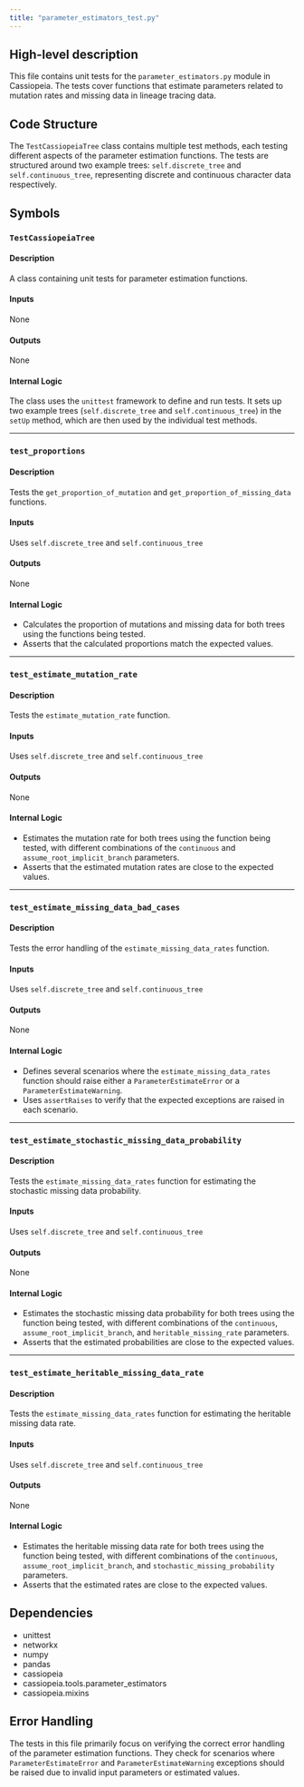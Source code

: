 ```yaml
---
title: "parameter_estimators_test.py"
---
```


## High-level description
This file contains unit tests for the `parameter_estimators.py` module in Cassiopeia. The tests cover functions that estimate parameters related to mutation rates and missing data in lineage tracing data.

## Code Structure
The `TestCassiopeiaTree` class contains multiple test methods, each testing different aspects of the parameter estimation functions. The tests are structured around two example trees: `self.discrete_tree` and `self.continuous_tree`, representing discrete and continuous character data respectively.

## Symbols
### `TestCassiopeiaTree`
#### Description
A class containing unit tests for parameter estimation functions.

#### Inputs
None

#### Outputs
None

#### Internal Logic
The class uses the `unittest` framework to define and run tests. It sets up two example trees (`self.discrete_tree` and `self.continuous_tree`) in the `setUp` method, which are then used by the individual test methods.

___

### `test_proportions`
#### Description
Tests the `get_proportion_of_mutation` and `get_proportion_of_missing_data` functions.

#### Inputs
Uses `self.discrete_tree` and `self.continuous_tree`

#### Outputs
None

#### Internal Logic
- Calculates the proportion of mutations and missing data for both trees using the functions being tested.
- Asserts that the calculated proportions match the expected values.

___

### `test_estimate_mutation_rate`
#### Description
Tests the `estimate_mutation_rate` function.

#### Inputs
Uses `self.discrete_tree` and `self.continuous_tree`

#### Outputs
None

#### Internal Logic
- Estimates the mutation rate for both trees using the function being tested, with different combinations of the `continuous` and `assume_root_implicit_branch` parameters.
- Asserts that the estimated mutation rates are close to the expected values.

___

### `test_estimate_missing_data_bad_cases`
#### Description
Tests the error handling of the `estimate_missing_data_rates` function.

#### Inputs
Uses `self.discrete_tree` and `self.continuous_tree`

#### Outputs
None

#### Internal Logic
- Defines several scenarios where the `estimate_missing_data_rates` function should raise either a `ParameterEstimateError` or a `ParameterEstimateWarning`.
- Uses `assertRaises` to verify that the expected exceptions are raised in each scenario.

___

### `test_estimate_stochastic_missing_data_probability`
#### Description
Tests the `estimate_missing_data_rates` function for estimating the stochastic missing data probability.

#### Inputs
Uses `self.discrete_tree` and `self.continuous_tree`

#### Outputs
None

#### Internal Logic
- Estimates the stochastic missing data probability for both trees using the function being tested, with different combinations of the `continuous`, `assume_root_implicit_branch`, and `heritable_missing_rate` parameters.
- Asserts that the estimated probabilities are close to the expected values.

___

### `test_estimate_heritable_missing_data_rate`
#### Description
Tests the `estimate_missing_data_rates` function for estimating the heritable missing data rate.

#### Inputs
Uses `self.discrete_tree` and `self.continuous_tree`

#### Outputs
None

#### Internal Logic
- Estimates the heritable missing data rate for both trees using the function being tested, with different combinations of the `continuous`, `assume_root_implicit_branch`, and `stochastic_missing_probability` parameters.
- Asserts that the estimated rates are close to the expected values.

## Dependencies
- unittest
- networkx
- numpy
- pandas
- cassiopeia
- cassiopeia.tools.parameter_estimators
- cassiopeia.mixins

## Error Handling
The tests in this file primarily focus on verifying the correct error handling of the parameter estimation functions. They check for scenarios where `ParameterEstimateError` and `ParameterEstimateWarning` exceptions should be raised due to invalid input parameters or estimated values.

